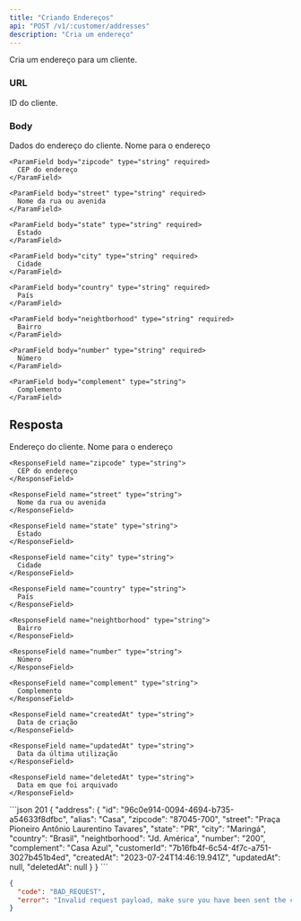 ```yaml
---
title: "Criando Endereços"
api: "POST /v1/:customer/addresses"
description: "Cria um endereço"
---
```


Cria um endereço para um cliente.

### URL
<ParamField path="customer" type="uuid" required>
  ID do cliente.
</ParamField>

### Body
<ParamField body="address" type="object" required>
  Dados do endereço do cliente.

  <Expandable>
    <ParamField body="alias" type="string">
      Nome para o endereço
    </ParamField>

    <ParamField body="zipcode" type="string" required>
      CEP do endereço
    </ParamField>

    <ParamField body="street" type="string" required>
      Nome da rua ou avenida
    </ParamField>

    <ParamField body="state" type="string" required>
      Estado
    </ParamField>

    <ParamField body="city" type="string" required>
      Cidade
    </ParamField>

    <ParamField body="country" type="string" required>
      País
    </ParamField>

    <ParamField body="neightborhood" type="string" required>
      Bairro
    </ParamField>

    <ParamField body="number" type="string" required>
      Número
    </ParamField>

    <ParamField body="complement" type="string">
      Complemento
    </ParamField>
  </Expandable>
</ParamField>

## Resposta

<ResponseField name="address" type="object">
  Endereço do cliente.

  <Expandable>
    <ResponseField name="alias" type="string">
      Nome para o endereço
    </ResponseField>

    <ResponseField name="zipcode" type="string">
      CEP do endereço
    </ResponseField>

    <ResponseField name="street" type="string">
      Nome da rua ou avenida
    </ResponseField>

    <ResponseField name="state" type="string">
      Estado
    </ResponseField>

    <ResponseField name="city" type="string">
      Cidade
    </ResponseField>

    <ResponseField name="country" type="string">
      País
    </ResponseField>

    <ResponseField name="neightborhood" type="string">
      Bairro
    </ResponseField>

    <ResponseField name="number" type="string">
      Número
    </ResponseField>

    <ResponseField name="complement" type="string">
      Complemento
    </ResponseField>

    <ResponseField name="createdAt" type="string">
      Data de criação
    </ResponseField>

    <ResponseField name="updatedAt" type="string">
      Data da última utilização
    </ResponseField>

    <ResponseField name="deletedAt" type="string">
      Data em que foi arquivado
    </ResponseField>
  </Expandable>
</ResponseField>

<ResponseExample>
```json 201
{
  "address": {
    "id": "96c0e914-0094-4694-b735-a54633f8dfbc",
    "alias": "Casa",
    "zipcode": "87045-700",
    "street": "Praça Pioneiro Antônio Laurentino Tavares",
    "state": "PR",
    "city": "Maringá",
    "country": "Brasil",
    "neightborhood": "Jd. América",
    "number": "200",
    "complement": "Casa Azul",
    "customerId": "7b16fb4f-6c54-4f7c-a751-3027b451b4ed",
    "createdAt": "2023-07-24T14:46:19.941Z",
    "updatedAt": null,
    "deletedAt": null
  }
}
```

```json 400
{
  "code": "BAD_REQUEST",
  "error": "Invalid request payload, make sure you have been sent the correct data."
}
```
</ResponseExample>
